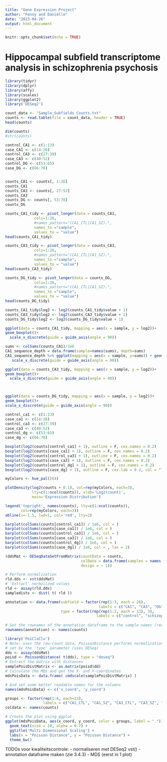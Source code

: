 ```yaml
---
title: "Gene Expression Project"
author: "Fenny and Daniëlle"
date: "2023-04-26"
output: html_document
---
```


```r
knitr::opts_chunk$set(echo = TRUE)
```

# Hippocampal subfield transcriptome analysis in schizophrenia psychosis
```r
library(tidyr)
library(dplyr)
library(affy)
library(scales)
library(ggplot2)
library('DESeq2')
```


```r
count_data <- "Sample_Subfields_Counts.txt"
counts <- read.table(file = count_data, header = TRUE)
head(counts)

dim(counts)
#str(counts)

control_CA1 <- c(1:13)
case_CA1 <- c(14:26)
control_CA3 <- c(27:39)
case_CA3 <- c(40:52)
control_DG <- c(53:65)
case_DG <- c(66:78)


counts_CA1 <- counts[, 1:26]
counts_CA1
counts_CA3 <- counts[, 27:52]
counts_CA3
counts_DG <- counts[, 53:78]
counts_DG
```

```r
counts_CA1_tidy <- pivot_longer(data = counts_CA1,
             cols=1:26,
             #names_pattern="(CA1_CTL|CA1_SZ).",
             names_to ="sample",
             values_to = "value")
head(counts_CA1_tidy)

counts_CA3_tidy <- pivot_longer(data = counts_CA3,
             cols=1:26,
             #names_pattern="(CA1_CTL|CA1_SZ).",
             names_to ="sample",
             values_to = "value")
head(counts_CA3_tidy)

counts_DG_tidy <- pivot_longer(data = counts_DG,
             cols=1:26,
             #names_pattern="(CA1_CTL|CA1_SZ).",
             names_to ="sample",
             values_to = "value")
head(counts_DG_tidy)
```


```r
counts_CA1_tidy$log2 <- log2(counts_CA1_tidy$value + 1)
counts_CA3_tidy$log2 <- log2(counts_CA3_tidy$value + 1)
counts_DG_tidy$log2 <- log2(counts_DG_tidy$value + 1)

ggplot(data = counts_CA1_tidy, mapping = aes(x = sample, y = log2))+
geom_boxplot()+
  scale_x_discrete(guide = guide_axis(angle = 90))

sums <- colSums(counts_CA1)/1e6
CA1_sequence_depth = data.frame(sample=names(sums), depth=sums)
CA1_sequence_depth %>% ggplot(mapping = aes(x = sample, y=sums)) + geom_col() +
   scale_x_discrete(guide = guide_axis(angle = 90))

ggplot(data = counts_CA3_tidy, mapping = aes(x = sample, y = log2))+
geom_boxplot()+
  scale_x_discrete(guide = guide_axis(angle = 90))



ggplot(data = counts_DG_tidy, mapping = aes(x = sample, y = log2))+
geom_boxplot()+
scale_x_discrete(guide = guide_axis(angle = 90))


```



```r
control_ca1 <- c(1:13)
case_ca1 <- c(14:26)
control_ca3 <- c(27:39)
case_ca3 <- c(40:52)
control_dg <- c(53:65)
case_dg <- c(66:78)

boxplot(log2(counts[control_ca1] + 1), outline = F, cex.names = 0.2)
boxplot(log2(counts[case_ca1] + 1), outline = F, cex.names = 0.2)
boxplot(log2(counts[control_ca3] + 1), outline = F, cex.names = 0.2)
boxplot(log2(counts[case_ca3] + 1), outline = F, cex.names = 0.2)
boxplot(log2(counts[control_dg] + 1), outline = F, cex.names = 0.2)
boxplot(log2(counts[case_dg] + 1), outline = F, cex.lab = 0.2, col = "lightblue", las = 2)

```
```r
myColors <- hue_pal()(4)

plotDensity(log2(counts + 0.1), col=rep(myColors, each=3),
            lty=c(1:ncol(counts)), xlab='Log2(count)',
            main='Expression Distribution')

legend('topright', names(counts), lty=c(1:ncol(counts)),
       col=rep(myColors, each=3))
abline(v=-1.5, lwd=1, col='red', lty=2)
```

```r
barplot(colSums(counts[control_ca1]) / 1e6, col = )
barplot(colSums(counts[case_ca1]) / 1e6, col = )
barplot(colSums(counts[control_ca3]) / 1e6, col = )
barplot(colSums(counts[case_ca3]) / 1e6, col = )
barplot(colSums(counts[control_dg]) / 1e6, col = )
barplot(colSums(counts[case_dg]) / 1e6, col = , las = 2)
```


```r
(ddsMat <- DESeqDataSetFromMatrix(countData = counts,
                                  colData = data.frame(samples = names(counts)),
                                  design = ~ 1))

# Perform normalization
rld.dds <- vst(ddsMat)
# 'Extract' normalized values
rld <- assay(rld.dds)
sampledists <- dist( t( rld ))
```

```r
annotation <- data.frame(subfield = factor(rep(1:3, each = 26), 
                                          labels = c("CA1", "CA3", "DG")),
                         type = factor(rep(rep(1:2, each = 13), 3),
                                         labels = c("control", "schizophrenia")))
                         
# Set the rownames of the annotation dataframe to the sample names (required)
rownames(annotation) <- names(counts)
```

```r
library('PoiClaClu')
# Note: uses the raw-count data, PoissonDistance performs normalization
# set by the 'type' parameter (uses DESeq)
dds <- assay(ddsMat)
poisd <- PoissonDistance( t(dds), type = "deseq")
# Extract the matrix with distances
samplePoisDistMatrix <- as.matrix(poisd$dd)
# Calculate the MDS and get the X- and Y-coordinates
mdsPoisData <- data.frame( cmdscale(samplePoisDistMatrix) )

# And set some better readable names for the columns
names(mdsPoisData) <- c('x_coord', 'y_coord')
```


```r
groups <- factor(rep(1:6, each=13), 
                 labels = c("CA1_CTL", "CA1_SZ", "CA3_CTL", "CA3_SZ", "DG_CTL", "DG_SZ"))
coldata <- names(counts)

# Create the plot using ggplot
ggplot(mdsPoisData, aes(x_coord, y_coord, color = groups, label = ".")) + 
  geom_text(size = 10, alpha = 0.7) +
  ggtitle('Multi Dimensional Scaling') +
  labs(x = "Poisson Distance", y = "Poisson Distance") +
  theme_bw()
```


TODOs voor kwaliteitscontrole:
- normaliseren met DESeq2 vst()
- annotation dataframe maken (zie 3.4.3)
- MDS (eerst in 1 plot)